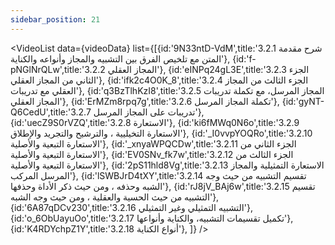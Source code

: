 ```yaml
---
sidebar_position: 21
---
```


<VideoList data={videoData} list={[{id:'9N33ntD-VdM',title:'3.2.1 شرح مقدمة المتن مع تلخيص الفرق بين التشبيه والمجاز وأنواعه والكناية'},
{id:'f-pNGlNrQLw',title:'3.2.2 المجاز العقلي'},
{id:'eINPq24gL3E',title:'3.2.3 الجزء الثاني من المجاز العقلي'},
{id:'ifk2c4O0K_8',title:'3.2.4 الجزء الثالث من المجاز العقلي مع تدريبات'},
{id:'q3BzTlhKzI8',title:'3.2.5 المجاز المرسل، مع تكملة تدريبات المجاز العقلي'},
{id:'ErMZm8rpq7g',title:'3.2.6 تكملة المجاز المرسل'},
{id:'gyNT-Q6CedU',title:'3.2.7  تدريبات على المجاز المرسل'},
{id:'uecZ9S0rVZQ',title:'3.2.8 الاستعارة'},
{id:'ki6fMWq0N6o',title:'3.2.9 الاستعارة التخيليية ، والترشيح والتجريد والإطلاق'},
{id:'_I0vvpYOQRo',title:'3.2.10 الاستعارة التبعية والأصلية'},
{id:'_xnyaWPQCDw',title:'3.2.11 الجزء الثاني من الاستعارة التبعية والأصلية'},
{id:'EV0SNv_fk7w',title:'3.2.12 الجزء الثالث من الاستعارة التبعية والأصلية'},
{id:'2pS11hld8Vg',title:'3.2.13 الاستعارة التمثيلية والمجاز المرسل المركب'},
{id:'lSWBJrD4tXY',title:'3.2.14 تقسيم التشبيه من حيث وجه الشبه وحذفه ، ومن حيث ذكر الأداة وحذفها'},
{id:'rJ8jV_BAj6w',title:'3.2.15 تقسيم التشبيه من حيث الحسية والعقلية ، ومن حيث وجه الشبه'},
{id:'6A87qDCv230',title:'3.2.16 التشبيه التمثيلي وغير التمثيلي'},
{id:'o_6ObUayuOo',title:'3.2.17 تكميل تقسيمات التشبيه، والكناية وأنواعها'},
{id:'K4RDYchpZ1Y',title:'3.2.18 أنواع الكناية'},
]}
/>
